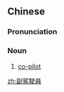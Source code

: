 {{also|副驾驶员}}
==Chinese==
{{zh-forms|s=副驾驶员|type=31}}

===Pronunciation===
{{zh-pron
|m=fùjiàshǐyuán
|c=fu3 gaa3 sai2 jyun4
|cat=n
}}

===Noun===
{{zh-noun}}

# [[co-pilot]]

[[zh:副駕駛員]]